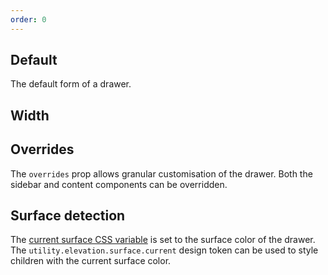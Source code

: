 ```yaml
---
order: 0
---
```





## Default

The default form of a drawer.

<Example Component={DrawerDefaultExample} packageName="@atlaskit/drawer" />

## Width

<DrawerWidthsDescription />

<Example Component={DrawerWidths} packageName="@atlaskit/drawer" />

<!-- This feature does not work due to a bug DSP-3912. A note has been added to
this ticket to re-enable this example once fixed.

## Unmounting

The state of the drawer will be preserved by default. If you'd like to
clear the state when the drawer is closed use `shouldUnmountOnExit`.

<Example Component={DrawerUnmountExample} packageName="@atlaskit/drawer" /> -->

## Overrides

The `overrides` prop allows granular customisation of the drawer. Both the sidebar and content components can be overridden.

<Example Component={DrawerOverridesExample} packageName="@atlaskit/drawer" />

## Surface detection
The [current surface CSS variable](/components/tokens/code#current-surface-color) is set to the surface color of the drawer.
The `utility.elevation.surface.current` design token can be used to style children with the current surface color.

<Example
  Component={DrawerSurfaceDetection}
  packageName="@atlaskit/drawer"
/>
